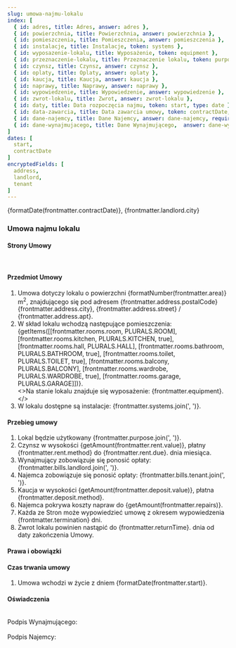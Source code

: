 ```yaml
---
slug: umowa-najmu-lokalu
index: [
  { id: adres, title: Adres, answer: adres }, 
  { id: powierzchnia, title: Powierzchnia, answer: powierzchnia }, 
  { id: pomieszczenia, title: Pomieszczenia, answer: pomieszczenia }, 
  { id: instalacje, title: Instalacje, token: systems }, 
  { id: wyposazenie-lokalu, title: Wyposażenie, token: equipment },
  { id: przeznaczenie-lokalu, title: Przeznaczenie lokalu, token: purpose },
  { id: czynsz, title: Czynsz, answer: czynsz }, 
  { id: oplaty, title: Oplaty, answer: oplaty }, 
  { id: kaucja, title: Kaucja, answer: kaucja },
  { id: naprawy, title: Naprawy, answer: naprawy }, 
  { id: wypowiedzenie, title: Wypowiedzenie, answer: wypowiedzenie }, 
  { id: zwrot-lokalu, title: Zwrot, answer: zwrot-lokalu }, 
  { id: daty, title: Data rozpoczęcia najmu, token: start, type: date },
  { id: data-zawarcia, title: Data zawarcia umowy, token: contractDate, type: date },
  { id: dane-najemcy, title: Dane Najemcy, answer: dane-najemcy, required: true },
  { id: dane-wynajmujacego, title: Dane Wynajmującego,  answer: dane-wynajmujacego, required: true },
]
dates: [
  start,
  contractDate
]
encryptedFields: [
  address,
  landlord,
  tenant
]
---
```


{formatDate(frontmatter.contractDate)}, {frontmatter.landlord.city}

### Umowa najmu lokalu

#### Strony Umowy
<MdxDataDisplay
  label="Najemca"
  type={frontmatter.landlord.type}
  name={frontmatter.landlord.name}
  pin={frontmatter.landlord.pin}
  street={frontmatter.landlord.street}
  apt={frontmatter.landlord.apt}
  postalCode={frontmatter.landlord.postalCode}
  city={frontmatter.landlord.city}  
  bankAccount={frontmatter.landlord.bankAccount}
/>
<br/>
<MdxDataDisplay
  label="Wynajmujący"
  type={frontmatter.tenant.type}
  name={frontmatter.tenant.name}
  pin={frontmatter.tenant.pin}
  street={frontmatter.tenant.street}
  apt={frontmatter.tenant.apt}
  postalCode={frontmatter.tenant.postalCode}
  city={frontmatter.tenant.city}  
/>

#### Przedmiot Umowy

  1. Umowa dotyczy lokalu o powierzchni {formatNumber(frontmatter.area)} m<sup>2</sup>, znajdującego się pod adresem {frontmatter.address.postalCode} {frontmatter.address.city}, {frontmatter.address.street} / {frontmatter.address.apt}.
  1. W skład lokalu wchodzą następujące pomieszczenia: {getItems([[frontmatter.rooms.room, PLURALS.ROOM], [frontmatter.rooms.kitchen, PLURALS.KITCHEN, true], [frontmatter.rooms.hall, PLURALS.HALL], [frontmatter.rooms.bathroom, PLURALS.BATHROOM, true], [frontmatter.rooms.toilet, PLURALS.TOILET, true], [frontmatter.rooms.balcony, PLURALS.BALCONY], [frontmatter.rooms.wardrobe, PLURALS.WARDROBE, true], [frontmatter.rooms.garage, PLURALS.GARAGE]])}.  
      <MdxConditionalBullet value={frontmatter.equipment}>
        <>Na stanie lokalu znajduje się wyposażenie: {frontmatter.equipment}.</>
      </MdxConditionalBullet>
  1. W lokalu dostępne są instalacje: {frontmatter.systems.join(', ')}.

#### Przebieg umowy
   
  1. Lokal będzie użytkowany {frontmatter.purpose.join(', ')}.
  1. Czynsz w wysokości {getAmount(frontmatter.rent.value)}, płatny {frontmatter.rent.method} do {frontmatter.rent.due}. dnia miesiąca.      
  1. Wynajmujący zobowiązuje się ponosić opłaty: {frontmatter.bills.landlord.join(', ')}.
  1. Najemca zobowiązuje się ponosić opłaty: {frontmatter.bills.tenant.join(', ')}.
  1. Kaucja w wysokości {getAmount(frontmatter.deposit.value)}, płatna {frontmatter.deposit.method}.
  1. Najemca pokrywa koszty napraw do {getAmount(frontmatter.repairs)}.      
  1. Każda ze Stron może wypowiedzieć umowę z okresem wypowiedzenia {frontmatter.termination} dni.
  1. Zwrot lokalu powinien nastąpić do {frontmatter.returnTime}. dnia od daty zakończenia Umowy.

#### Prawa i obowiązki

#### Czas trwania umowy

  1. Umowa wchodzi w życie z dniem {formatDate(frontmatter.start)}.

#### Oświadczenia

<br/>
Podpis Wynajmującego:
<br/>
<br/>
Podpis Najemcy:
<br/>
<br/>